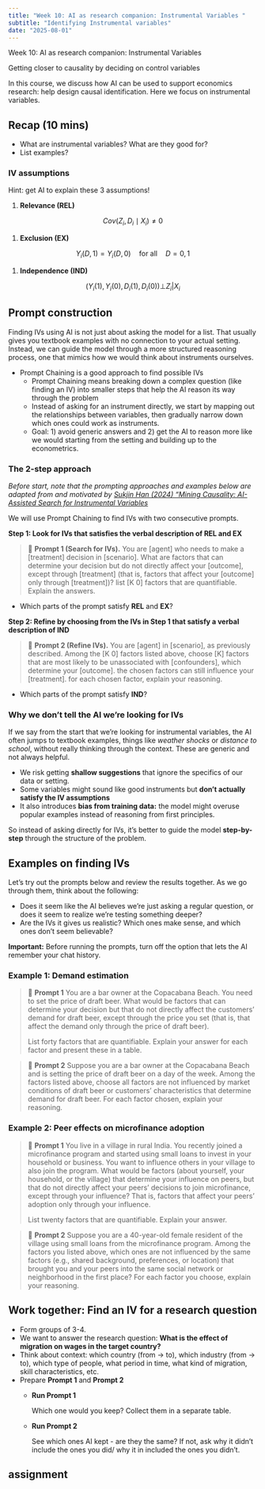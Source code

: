 ```yaml
---
title: "Week 10: AI as research companion: Instrumental Variables "
subtitle: "Identifying Instrumental variables"
date: "2025-08-01"
---
```


:::::: hero-section
::::: container
::: hero-title
Week 10: AI as research companion: Instrumental Variables 
:::

::: hero-subtitle
Getting closer to causality by deciding on control variables
:::
:::::
::::::



In this course, we discuss how AI can be used to support economics research: help design causal identification. Here we focus on instrumental variables. 

## **Recap (10 mins)**

- What are instrumental variables? What are they good for?
- List examples?

### **IV assumptions**

Hint: get AI to explain these 3 assumptions!

1. **Relevance (REL)**

$$
Cov(Z_i, D_i \mid X_i) \neq 0
$$

1. **Exclusion (EX)**

$$
Y_i(D,1) = Y_i(D,0) \quad \text{for all} \quad D = 0,1
$$

1. **Independence (IND)**

$$
(Y_i(1), Y_i(0), D_i(1), D_i(0)) ⊥ Z_i|X_i
$$



## **Prompt construction**

Finding IVs using AI is not just about asking the model for a list. That usually gives you textbook examples with no connection to your actual setting. Instead, we can guide the model through a more structured reasoning process, one that mimics how we would think about instruments ourselves.

- Prompt Chaining is a good approach to find possible IVs
    - Prompt Chaining means breaking down a complex question (like finding an IV) into smaller steps that help the AI reason its way through the problem
    - Instead of asking for an instrument directly, we start by mapping out the relationships between variables, then gradually narrow down which ones could work as instruments.
    - Goal: 1) avoid generic answers and 2) get the AI to reason more like we would starting from the setting and building up to the econometrics.

### The 2-step approach

*Before start, note that the prompting approaches and examples below are adapted from and motivated by [Sukjin Han (2024) “Mining Causality: AI-Assisted Search for Instrumental Variables](Https://arxiv.org/pdf/2409.14202)*

We will use Prompt Chaining to find IVs with two consecutive prompts.

**Step 1: Look for IVs that satisfies the verbal description of REL and EX**

> 🤖 **Prompt 1 (Search for IVs).** You are [agent] who needs to make a [treatment] decision in [scenario]. What are factors that can determine your decision but do not directly affect your [outcome], except through [treatment] (that is, factors that affect your [outcome] only through [treatment])? list [K 0] factors that are quantifiable. Explain the answers.



- Which parts of the prompt satisfy **REL** and **EX**?

**Step 2: Refine by choosing from the IVs in Step 1 that satisfy a verbal description of IND**

> 🤖 **Prompt 2 (Refine IVs).** You are [agent] in [scenario], as previously described. Among the [K 0] factors listed above, choose [K] factors that are most likely to be unassociated with [confounders], which
determine your [outcome]. the chosen factors can still influence your [treatment]. for each chosen factor, explain your reasoning.


- Which parts of the prompt satisfy **IND**?

### **Why we don’t tell the AI we’re looking for IVs**

If we say from the start that we're looking for instrumental variables, the AI often jumps to textbook examples, things like *weather shocks* or *distance to school*, without really thinking through the context. These are generic and not always helpful.

- We risk getting **shallow suggestions** that ignore the specifics of our data or setting.
- Some variables might sound like good instruments but **don’t actually satisfy the IV assumptions**
- It also introduces **bias from training data:** the model might overuse popular examples instead of reasoning from first principles.

So instead of asking directly for IVs, it’s better to guide the model **step-by-step** through the structure of the problem. 


## Examples on finding IVs

Let’s try out the prompts below and review the results together. As we go through them, think about the following:

- Does it seem like the AI believes we’re just asking a regular question, or does it seem to realize we’re testing something deeper?
- Are the IVs it gives us realistic? Which ones make sense, and which ones don’t seem believable?

**Important:** Before running the prompts, turn off the option that lets the AI remember your chat history.

### **Example 1: Demand estimation**

> 🤖 **Prompt 1** You are a bar owner at the Copacabana Beach. You need to set the price of draft beer. What would be factors that can determine your decision but that do not directly affect the customers’ demand for draft beer, except through the price you set (that is, that affect the demand only through the price of draft beer).
> 
> List forty factors that are quantifiable. Explain your answer for each factor and present these in a table.

> 🤖 **Prompt 2** Suppose you are a bar owner at the Copacabana Beach and is setting the price of draft beer on a day of the week. Among the factors listed above, choose all factors are not influenced by market conditions of draft beer or customers’ characteristics that determine demand for draft beer. For each factor chosen, explain your reasoning.


### **Example 2: Peer effects on microfinance adoption**

> 🤖 **Prompt 1** You live in a village in rural India. You recently joined a microfinance program and started using small loans to invest in your household or business. You want to influence others in your village to also join the program.
What would be factors (about yourself, your household, or the village) that determine your influence on peers, but that do not directly affect your peers’ decisions to join microfinance, except through your influence? That is, factors that affect your peers’ adoption only through your influence.
>
> List twenty factors that are quantifiable. Explain your answer.

> 🤖 **Prompt 2** Suppose you are a 40-year-old female resident of the village using small loans from the microfinance program. 
Among the factors you listed above, which ones are not influenced by the same factors (e.g., shared background, preferences, or location) that brought you and your peers into the same social network or neighborhood in the first place?
For each factor you choose, explain your reasoning.




## **Work together: Find an IV for a research question**

- Form groups of 3-4.
- We want to answer the research question: **What is the effect of migration on wages in the target country?**
- Think about context: which country (from $\rightarrow$ to), which industry (from $\rightarrow$ to), which type of people, what period in time, what kind of migration, skill characteristics, etc.
- Prepare **Prompt 1** and **Prompt 2**
    - **Run Prompt 1**
        
        Which one would you keep? Collect them in a separate table.
        
    - **Run Prompt 2**
        
        See which ones AI kept - are they the same? If not, ask why it didn’t include the ones you did/ why it in included the ones you didn’t. 
        

## assignment

